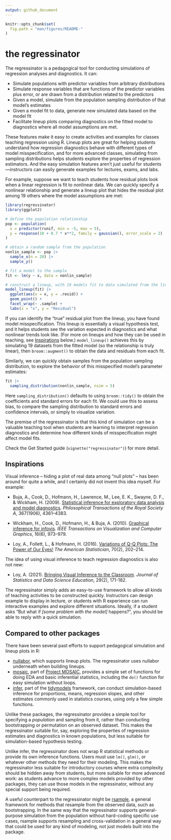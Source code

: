 ```yaml
---
output: github_document
---
```


<!-- WARNING: README.md is generated from README.Rmd; edit that
     instead, then use rmarkdown::render("README.Rmd") to regenerate -->

```r
knitr::opts_chunk$set(
  fig.path = "man/figures/README-"
)
```

# the regressinator

The regressinator is a pedagogical tool for conducting simulations of regression
analyses and diagnostics. It can:

* Simulate populations with predictor variables from arbitrary distributions
* Simulate response variables that are functions of the predictor variables plus
  error, or are drawn from a distribution related to the predictors
* Given a model, simulate from the population sampling distribution of that
  model's estimates
* Given a model fit to data, generate new simulated data based on the model fit
* Facilitate lineup plots comparing diagnostics on the fitted model to
  diagnostics where all model assumptions are met.

These features make it easy to create activities and examples for classes
teaching regression using R. Lineup plots are great for helping students
understand how regression diagnostics behave with different types of model
misspecification, and for more advanced classes, simulating from sampling
distributions helps students explore the properties of regression estimators.
And the easy simulation features aren't just useful for students---instructors
can easily generate examples for lectures, exams, and labs.

For example, suppose we want to teach students how residual plots look when a
linear regression is fit to nonlinear data. We can quickly specify a nonlinear
relationship and generate a lineup plot that hides the residual plot among 19
others where the model assumptions are met:

```r
library(regressinator)
library(ggplot2)

# define the population relationship
pop <- population(
  x = predictor(runif, min = -5, max = 5),
  y = response(10 + 0.7 * x**2, family = gaussian(), error_scale = 2)
)

# obtain a random sample from the population
nonlin_sample <- pop |>
  sample_x(n = 20) |>
  sample_y()

# fit a model to the sample
fit <- lm(y ~ x, data = nonlin_sample)

# construct a lineup, with 19 models fit to data simulated from the linear model
model_lineup(fit) |>
  ggplot(aes(x = x, y = .resid)) +
  geom_point() +
  facet_wrap(~ .sample) +
  labs(x = "x", y = "Residual")
```

If you can identify the "true" residual plot from the lineup, you have found
model misspecification. This lineup is essentially a visual hypothesis test, and
it helps students see the variation expected in diagnostics and what nonlinear
trends look like. (For more on lineups and how they can be used in teaching, see
[Inspirations](#inspirations) below.) `model_lineup()` achieves this by
simulating 19 datasets from the fitted model (so the relationship is truly
linear), then `broom::augment()` to obtain the data and residuals from each fit.

Similarly, we can quickly obtain samples from the population sampling
distribution, to explore the behavior of this misspecified model's parameter
estimates:

```r
fit |>
  sampling_distribution(nonlin_sample, nsim = 5)
```

Here `sampling_distribution()` defaults to using `broom::tidy()` to obtain the
coefficients and standard errors for each fit. We could use this to assess bias,
to compare the sampling distribution to standard errors and confidence
intervals, or simply to visualize variation.

The premise of the regressinator is that this kind of simulation can be a
valuable teaching tool when students are learning to interpret regression
diagnostics and determine how different kinds of misspecification might affect
model fits.

Check the Get Started guide (`vignette("regressinator")`) for more detail.

## Inspirations

Visual inference -- hiding a plot of real data among "null plots" -- has been
around for quite a while, and I certainly did not invent this idea myself. For
example:

* Buja, A., Cook, D., Hofmann, H., Lawrence, M., Lee, E. K., Swayne, D. F., &
  Wickham, H. (2009). [Statistical inference for exploratory data analysis and
  model diagnostics](https://doi.org/10.1098/rsta.2009.0120). *Philosophical
  Transactions of the Royal Society A*, 367(1906), 4361–4383.

* Wickham, H., Cook, D., Hofmann, H., & Buja, A. (2010). [Graphical inference
  for infovis](https://doi.org/10.1109/TVCG.2010.161). *IEEE Transactions on
  Visualization and Computer Graphics*, 16(6), 973–979.

* Loy, A., Follett, L., & Hofmann, H. (2016). [Variations of Q-Q Plots: The
  Power of Our Eyes!](https://doi.org/10.1080/00031305.2015.1077728) *The
  American Statistician*, 70(2), 202–214.

The idea of using visual inference to teach regression diagnostics is also not
new:

* Loy, A. (2021). [Bringing Visual Inference to the
  Classroom](https://doi.org/10.1080/26939169.2021.1920866). *Journal of
  Statistics and Data Science Education*, 29(2), 171-182.

The regressinator simply adds an easy-to-use framework to allow all kinds of
teaching activities to be constructed quickly. Instructors can design example to
display in lecture, or students with R experience can run interactive examples
and explore different situations. Ideally, if a student asks "But what if *[some
problem with the model]* happens?", you should be able to reply with a quick
simulation.

## Compared to other packages

There have been several past efforts to support pedagogical simulation and
lineup plots in R:

* [nullabor](https://cran.r-project.org/package=nullabor), which supports lineup
  plots. The regressinator uses nullabor underneath when building lineups.
* [mosaic](https://cran.r-project.org/package=mosaic), part of [Project
  MOSAIC](http://www.mosaic-web.org/), provides a simple set of functions for
  doing EDA and basic inferential statistics, including the `do()` function for
  easy simulation without loops.
* [infer](https://infer.tidymodels.org/), part of the
  [tidymodels](https://www.tidymodels.org/) framework, can conduct
  simulation-based inference for proportions, means, regression slopes, and
  other estimates commonly used in statistics courses, using only a few simple
  functions.

Unlike these packages, the regressinator provides a simple tool for specifying a
*population* and sampling from it, rather than conducting bootstrapping or
permutation on an observed dataset. This makes the regressinator suitable for,
say, exploring the properties of regression estimates and diagnostics in known
populations, but less suitable for simulation-based hypothesis testing.

Unlike infer, the regressinator does not wrap R statistical methods or provide
its own inference functions. Users must use `lm()`, `glm()`, or whatever other
methods they need for their modeling. This makes the regressinator less suitable
for introductory courses where extra complexity should be hidden away from
students, but more suitable for more advanced work: as students advance to more
complex models provided by other packages, they can use those models in the
regressinator, without any special support being required.

A useful counterpart to the regressinator might be
[rsample](https://rsample.tidymodels.org/), a general framework for methods that
resample from the observed data, such as bootstrapping. In the same way that the
regressinator supports general-purpose simulation from the population without
hard-coding specific use cases, rsample supports resampling and cross-validation
in a general way that could be used for any kind of modeling, not just models
built into the package.
